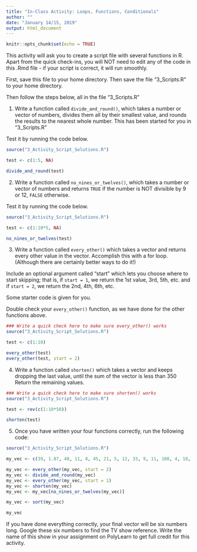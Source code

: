 ```yaml
---
title: "In-Class Activity: Loops, Functions, Conditionals"
author: ""
date: "January 14/15, 2019"
output: html_document
---
```


```r
knitr::opts_chunk$set(echo = TRUE)
```

This activity will ask you to create a script file with several functions in R. Apart from the quick check-ins, you will NOT need to edit any of the code in this .Rmd file - if your script is correct, it will run smoothly.

First, save this file to your home directory.  Then save the file "3_Scripts.R" to your home directory.  

Then follow the steps below, all in the file "3_Scripts.R"

1. Write a function called `divide_and_round()`, which takes a number or vector of numbers, divides them all by their smallest value, and rounds the results to the nearest whole number. This has been started for you in "3_Scripts.R"

Test it by running the code below.

```r
source("3_Activity_Script_Solutions.R")

test <- c(1:5, NA)

divide_and_round(test)
```


2. Write a function called `no_nines_or_twelves()`, which takes a number or vector of numbers and returns `TRUE` if the number is NOT divisible by 9 or 12, `FALSE` otherwise.


Test it by running the code below.

```r
source("3_Activity_Script_Solutions.R")

test <- c(1:10*5, NA)

no_nines_or_twelves(test)
```

3. Write a function called `every_other()` which takes a vector and returns every other value in the vector.  Accomplish this with a for loop.  (Although there are certainly better ways to do it!) 

Include an optional argument called "start" which lets you choose where to start skipping; that is, if `start = 1`, we return the 1st value, 3rd, 5th, etc. and if `start = 2`, we return the 2nd, 4th, 6th, etc. 

Some starter code is given for you.

Double check your `every_other()` function, as we have done for the other functions above. 

```r
### Write a quick check here to make sure every_other() works
source("3_Activity_Script_Solutions.R")

test <- c(1:10)

every_other(test)
every_other(test, start = 2)
```



4. Write a function called `shorten()` which takes a vector and keeps dropping the last value, until the sum of the vector is less than 350  Return the remaining values.


```r
### Write a quick check here to make sure shorten() works
source("3_Activity_Script_Solutions.R")

test <- rev(c(1:10*50))

shorten(test)
```



5. Once you have written your four functions correctly, run the following code:

```r

source("3_Activity_Script_Solutions.R")

my_vec <- c(39, 1.87, 48, 11, 8, 45, 21, 5, 12, 33, 9, 11, 108, 4, 18, 5, 16, 17, 8, 48, 27, 24, 4, 22, 12, 27, 23, 46, 42, 35, 15, 34, 36, 26, 18, 10, 18.21, 72.04, 36.9, 41.81, 29, 89.75, 34.03, 20.18, 48.74, 15.76, 31.86, 83.6, 43.55, 39.99, 23.55, 8.54, 24.71, 22.02, 9.71, 62.14, 35.46, 16.61, 15.66, 21.29, 30.52, 201.07, 45.81, 7.85, 30.13, 34.14, 22.62, 10.2, 6.02, 30.12, 10.64, 31.72, 24.57, 14.43, 43.37, 89.93, 44.72, 51.32, 13.62, 45.56, 22.96, 7.05, 29.99, 41.38, 26.59, 23.04, 19.82, 50.73, 39.56, 43.79, 30.22, 85.85, 5.78, 78.85, 29.52, 66.27, 44.06, 27.28, 24.43, 64.32, 3.35, 67.45, 46.72, 48.44, 48.65, 33.3, 40.28, 19.04)

my_vec <- every_other(my_vec, start = 2)
my_vec <- divide_and_round(my_vec)
my_vec <- every_other(my_vec, start = 1)
my_vec <- shorten(my_vec)
my_vec <- my_vec[no_nines_or_twelves(my_vec)]

my_vec <- sort(my_vec)

my_vec

```

If you have done everything correctly, your final vector will be six numbers long.  Google these six numbers to find the TV show reference.  Write the name of this show in your assignment on PolyLearn to get full credit for this activity.











